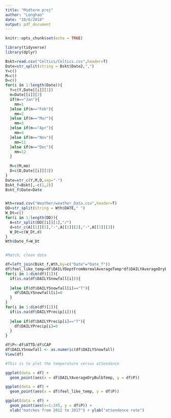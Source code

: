 ```yaml
---
title: "Midterm proj"
author: "Longhao"
date: "10/6/2018"
output: pdf_document
---
```


```r
knitr::opts_chunk$set(echo = TRUE)
```


```r
library(tidyverse)
library(dplyr)

Bskt=read.csv("Celtics/Celtics.csv",header=T)
Date=str_split(string = Bskt$Date2,",")
Y=c()
M=c()
D=c()
for(i in 1:length(Date)){
  Y=c(Y,Date[[i]][1])
  m=Date[[i]][2]
  if(m=="Jan"){
    mm=1
  }else if(m=="Feb"){
    mm=2
  }else if(m=="Mar"){
    mm=3
  }else if(m=="Apr"){
    mm=4
  }else if(m=="Nov"){
    mm=11
  }else if(m=="Dec"){
    mm=12
  }
  
  M=c(M,mm)
  D=c(D,Date[[i]][3])
}
Date=str_c(Y,M,D,sep="-")
Bskt_f=Bskt[,-c(1,2)]
Bskt_f$Date=Date


Wth=read.csv("Weather/weather_Data.csv",header=T)
DD=str_split(string = Wth$DATE," ")
W_Dt=c()
for(i in 1:length(DD)){
  A=str_split(DD[[i]][1],"/")
  d=str_c(A[[1]][1],"-",A[[1]][2],"-",A[[1]][3])
  W_Dt=c(W_Dt,d)
}
Wth$Date_f=W_Dt


#Match, clean data

df=left_join(Bskt_f,Wth,by=c("Date"="Date_f"))
df$feel_like_temp=df$DAILYDeptFromNormalAverageTemp*df$DAILYAverageDryBulbTemp
for(i in 1:dim(df)[1]){
  if(is.na(df$DAILYSnowfall[i])){
    
  }else if(df$DAILYSnowfall[i]=="T"){
    df$DAILYSnowfall[i]=0
  }
}
for(i in 1:dim(df)[1]){
  if(is.na(df$DAILYPrecip[i])){
    
  }else if(df$DAILYPrecip[i]=="T"){
    df$DAILYPrecip[i]=0
  }
}

df$P<-df$ATTD/df$CAP
df$DAILYSnowfall <- as.numeric(df$DAILYSnowfall)
View(df)

#This is to plot the temperature versus attendance

ggplot(data = df) +
  geom_point(aes(x = df$DAILYAverageDryBulbTemp, y = df$P))

ggplot(data = df) +
  geom_point(aes(x = df$feel_like_temp, y = df$P))

ggplot(data = df) +
  geom_point(aes(x=1:245, y = df$P)) +
  xlab("matches from 2012 to 2017") + ylab("attendence rate")

```


